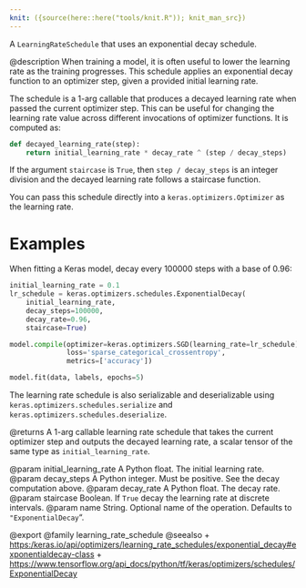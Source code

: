 ```yaml
---
knit: ({source(here::here("tools/knit.R")); knit_man_src})
---
```

A `LearningRateSchedule` that uses an exponential decay schedule.

@description
When training a model, it is often useful to lower the learning rate as
the training progresses. This schedule applies an exponential decay function
to an optimizer step, given a provided initial learning rate.

The schedule is a 1-arg callable that produces a decayed learning
rate when passed the current optimizer step. This can be useful for changing
the learning rate value across different invocations of optimizer functions.
It is computed as:

```python
def decayed_learning_rate(step):
    return initial_learning_rate * decay_rate ^ (step / decay_steps)
```

If the argument `staircase` is `True`, then `step / decay_steps` is
an integer division and the decayed learning rate follows a
staircase function.

You can pass this schedule directly into a `keras.optimizers.Optimizer`
as the learning rate.

# Examples
When fitting a Keras model, decay every 100000 steps with a base
of 0.96:

```python
initial_learning_rate = 0.1
lr_schedule = keras.optimizers.schedules.ExponentialDecay(
    initial_learning_rate,
    decay_steps=100000,
    decay_rate=0.96,
    staircase=True)

model.compile(optimizer=keras.optimizers.SGD(learning_rate=lr_schedule),
              loss='sparse_categorical_crossentropy',
              metrics=['accuracy'])

model.fit(data, labels, epochs=5)
```

The learning rate schedule is also serializable and deserializable using
`keras.optimizers.schedules.serialize` and
`keras.optimizers.schedules.deserialize`.

@returns
A 1-arg callable learning rate schedule that takes the current optimizer
step and outputs the decayed learning rate, a scalar tensor of the
same type as `initial_learning_rate`.

@param initial_learning_rate A Python float. The initial learning rate.
@param decay_steps A Python integer. Must be positive. See the decay
    computation above.
@param decay_rate A Python float. The decay rate.
@param staircase Boolean.  If `True` decay the learning rate at discrete
    intervals.
@param name String.  Optional name of the operation.  Defaults to
    `"ExponentialDecay`".

@export
@family learning_rate_schedule
@seealso
+ <https:/keras.io/api/optimizers/learning_rate_schedules/exponential_decay#exponentialdecay-class>
+ <https://www.tensorflow.org/api_docs/python/tf/keras/optimizers/schedules/ExponentialDecay>
